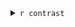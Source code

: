 
<details>
<summary>`r contrast`</summary>


```r

# Create a directory to store the results by contrast

contrastDir <- paste0(anaDiffDir,"/", RFLOMICS:::convertContrastToTag(dataset.SE,contrast), "_" , contrastName2contrastDir(contrast),"/")
                      
dir.create(path=contrastDir)

knitr::opts_chunk$set(
  fig.path=contrastDir
)

evalPCA <- dim(dataset.SE@metadata[["DiffExpAnal"]][["TopDEF"]][[contrast]])[1] > 1
evalExport <-  dim(dataset.SE@metadata[["DiffExpAnal"]][["TopDEF"]][[contrast]])[1] > 0
```


```r
diff.plots <- plotDiffAnalysis(dataset.SE, contrastName=contrast)
```


1- Pvalues distribution

```r
diff.plots$Pvalue.hist
```

2- MA plot

```r
diff.plots$MA.plot
```

3- VolcanoPlot

```r
diff.plots$Volcano.plot
```


3- Heatmap of the euclidean distances with a link of Ward 

```r
plotHeatmapDesign(object = dataset.SE, contrastName = contrast)
```


4- PCA on DE 

```r

resTable <- dataset.SE@metadata$DiffExpAnal[["TopDEF"]][[contrast]]
newDataset.SE <- dataset.SE[rownames(dataset.SE) %in% row.names(resTable)]
newDataset.SE <- RFLOMICS::runOmicsPCA(newDataset.SE)  

RFLOMICS::plotPCA(newDataset.SE,
                  raw = "norm",
                  axes=c(1, 2), groupColor="groups")
RFLOMICS::plotPCA(newDataset.SE,
                  raw = "norm",
                  axes=c(1, 3), groupColor="groups")
```


5- Table

```r

reactable::reactable(signif(dataset.SE@metadata[["DiffExpAnal"]][["TopDEF"]][[contrast]],3),
          showSortable = TRUE,
          bordered = TRUE,
          defaultPageSize = 6, searchable = TRUE, paginationType = "simple",
          columns = list(
            logFC = reactable::colDef(
                style = function(value) {
                    color <- if (value >= 0) {
                      "#008000"
                    } else if (value < 0) {
                      "#e00000"
                    }
                    list(fontWeight = 600, color = color)
                }
              )
            )
          )

 write.table(dataset.SE@metadata[["DiffExpAnal"]][["TopDEF"]][[contrast]],
             file=paste0(contrastDir,"Table_of_DE_", RFLOMICS:::omicsDic(dataset.SE)[["variableName"]],"_pvalmax_",
                         dataset.SE@metadata[["DiffExpAnal"]][["p.adj.cutoff"]],"_FCmin_",
                         dataset.SE@metadata[["DiffExpAnal"]][["abs.logFC.cutoff"]],".txt"),
             sep="\t",quote=FALSE,col.names=TRUE,row.names=TRUE)
 
 write.table(dataset.SE@metadata[["DiffExpAnal"]][["DEF"]][[contrast]],
             file=paste0(contrastDir,"Table_of_non_filtering_", RFLOMICS:::omicsDic(dataset.SE)[["variableName"]],".txt"),
             sep="\t",quote=FALSE,col.names=TRUE,row.names=TRUE)
```


</details>


